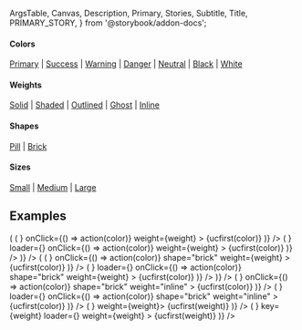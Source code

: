   ArgsTable,
  Canvas,
  Description,
  Primary,
  Stories,
  Subtitle,
  Title,
  PRIMARY_STORY,
} from '@storybook/addon-docs';

<PageTitle src="components/Button/IconTextButton" title="IconTextButton" />
<Subtitle />
<Description />

#### Colors

[Primary](#color--primary) | [Success](#color--success) | [Warning](#color--warning) | [Danger](#color--danger) | [Neutral](#color--neutral) | [Black](#color--black) | [White](#color--white)

#### Weights

[Solid](#weight--solid) | [Shaded](#weight--shaded) | [Outlined](#weight--outlined) | [Ghost](#weight--ghost) | [Inline](#weight--inline)

#### Shapes

[Pill](#shape--pill) | [Brick](#shape--brick)

#### Sizes

[Small](#size--small) | [Medium](#size--medium) | [Large](#size--large)

<Primary />
<ArgsTable story={PRIMARY_STORY} />
<Stories />

## Examples

<Canvas>
  <ThemeWrapper>
    <Rhythm grouped m={-2}>
      <Looper
        list={['solid', 'shaded', 'outlined', 'ghost']}
        render={weight => (
          <Rhythm grouped key={weight || 'undefined'} m={2}>
            <Flex direction="row">
              <Looper
                list={['primary', 'success', 'warning', 'danger', 'neutral', 'black', 'white']}
                render={color => (
                  <Rhythm key={`${weight}-${color}`} mx={2} my={1}>
                    <IconTextButton
                      color={color}
                      icon={<BlobbrIcon scale="medium" />}
                      onClick={() => action(color)}
                      weight={weight}
                    >
                      {ucfirst(color)}
                    </IconTextButton>
                  </Rhythm>
                )}
              />
            </Flex>
            <Flex direction="row">
              <Looper
                list={['primary', 'success', 'warning', 'danger', 'neutral', 'black', 'white']}
                render={color => (
                  <Rhythm key={`${weight}-${color}`} mx={2} my={1}>
                    <IconTextButton
                      disabled
                      loading
                      color={color}
                      icon={<BlobbrIcon scale="medium" />}
                      loader={<SpinnerIcon scale="medium" />}
                      onClick={() => action(color)}
                      weight={weight}
                    >
                      {ucfirst(color)}
                    </IconTextButton>
                  </Rhythm>
                )}
              />
            </Flex>
          </Rhythm>
        )}
      />
    </Rhythm>
  </ThemeWrapper>
</Canvas>

<Canvas>
  <ThemeWrapper>
    <Rhythm grouped m={-2}>
      <Looper
        list={['solid', 'shaded', 'outlined', 'ghost']}
        render={weight => (
          <Rhythm grouped key={weight || 'undefined'} m={2}>
            <Flex direction="row">
              <Looper
                list={['primary', 'success', 'warning', 'danger', 'neutral', 'black', 'white']}
                render={color => (
                  <Rhythm key={`${weight}-${color}`} mx={2} my={1}>
                    <IconTextButton
                      color={color}
                      icon={<BlobbrIcon scale="medium" />}
                      onClick={() => action(color)}
                      shape="brick"
                      weight={weight}
                    >
                      {ucfirst(color)}
                    </IconTextButton>
                  </Rhythm>
                )}
              />
            </Flex>
            <Flex direction="row">
              <Looper
                list={['primary', 'success', 'warning', 'danger', 'neutral', 'black', 'white']}
                render={color => (
                  <Rhythm key={`${weight}-${color}`} mx={2} my={1}>
                    <IconTextButton
                      disabled
                      loading
                      color={color}
                      icon={<BlobbrIcon scale="medium" />}
                      loader={<SpinnerIcon scale="medium" />}
                      onClick={() => action(color)}
                      shape="brick"
                      weight={weight}
                    >
                      {ucfirst(color)}
                    </IconTextButton>
                  </Rhythm>
                )}
              />
            </Flex>
          </Rhythm>
        )}
      />
    </Rhythm>
  </ThemeWrapper>
</Canvas>

<Canvas>
  <ThemeWrapper>
    <Rhythm grouped m={-2}>
      <Flex direction="row">
        <Looper
          list={['primary', 'success', 'warning', 'danger', 'neutral', 'black', 'white']}
          render={color => (
            <Rhythm key={color} m={2}>
              <IconTextButton
                color={color}
                icon={<BlobbrIcon scale="medium" />}
                onClick={() => action(color)}
                shape="brick"
                weight="inline"
              >
                {ucfirst(color)}
              </IconTextButton>
            </Rhythm>
          )}
        />
      </Flex>
      <Flex direction="row">
        <Looper
          list={['primary', 'success', 'warning', 'danger', 'neutral', 'black', 'white']}
          render={color => (
            <Rhythm key={color} m={2}>
              <IconTextButton
                disabled
                loading
                color={color}
                icon={<BlobbrIcon scale="medium" />}
                loader={<SpinnerIcon scale="medium" />}
                onClick={() => action(color)}
                shape="brick"
                weight="inline"
              >
                {ucfirst(color)}
              </IconTextButton>
            </Rhythm>
          )}
        />
      </Flex>
    </Rhythm>
  </ThemeWrapper>
</Canvas>

<Canvas>
  <ThemeWrapper contrast>
    <Rhythm grouped m={-2}>
      <Flex alignItems="center" direction="row">
        <Looper
          list={['solid', 'shaded', 'outlined', 'ghost', 'inline']}
          render={weight => (
            <Rhythm key={weight} m={2}>
              <IconTextButton contrast icon={<BlobbrIcon scale="medium" />} weight={weight}>
                {ucfirst(weight)}
              </IconTextButton>
            </Rhythm>
          )}
        />
      </Flex>
      <Flex alignItems="center" direction="row">
        <Looper
          list={['solid', 'shaded', 'outlined', 'ghost', 'inline']}
          render={weight => (
            <Rhythm key={weight} m={2}>
              <IconTextButton
                contrast
                loading
                icon={<BlobbrIcon scale="medium" />}
                key={weight}
                loader={<SpinnerIcon scale="medium" />}
                weight={weight}
              >
                {ucfirst(weight)}
              </IconTextButton>
            </Rhythm>
          )}
        />
      </Flex>
    </Rhythm>
  </ThemeWrapper>
</Canvas>
